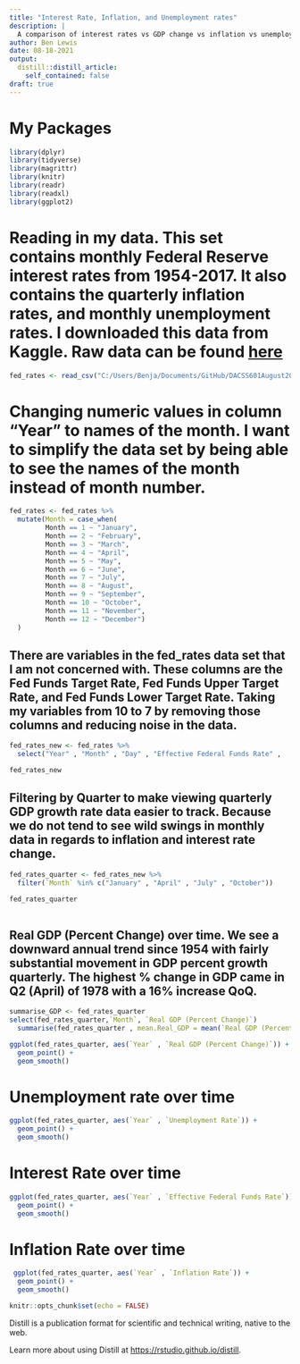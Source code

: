 ```yaml
---
title: "Interest Rate, Inflation, and Unemployment rates"
description: |
  A comparison of interest rates vs GDP change vs inflation vs unemployment rates in the US from 1954 - 2017
author: Ben Lewis
date: 08-18-2021
output:
  distill::distill_article:
    self_contained: false
draft: true
---
```


# My Packages

```r
library(dplyr)
library(tidyverse)
library(magrittr)
library(knitr)
library(readr)
library(readxl)
library(ggplot2)
```

# Reading in my data. This set contains monthly Federal Reserve interest rates from 1954-2017. It also contains the quarterly inflation rates, and monthly unemployment rates. I downloaded this data from Kaggle. Raw data can be found [here](https://www.kaggle.com/federalreserve/interest-rates)

```r
fed_rates <- read_csv("C:/Users/Benja/Documents/GitHub/DACSS601August2021/_data/FedFundsRate.csv")
```

# Changing numeric values in column "Year" to names of the month. I want to simplify the data set by being able to see the names of the month instead of month number. 

```r
fed_rates <- fed_rates %>%
  mutate(Month = case_when(
         Month == 1 ~ "January",
         Month == 2 ~ "February",
         Month == 3 ~ "March",
         Month == 4 ~ "April",
         Month == 5 ~ "May",
         Month == 6 ~ "June",
         Month == 7 ~ "July",
         Month == 8 ~ "August", 
         Month == 9 ~ "September",
         Month == 10 ~ "October",
         Month == 11 ~ "November",
         Month == 12 ~ "December")
  )
```

## There are variables in the fed_rates data set that I am not concerned with. These columns are the Fed Funds Target Rate, Fed Funds Upper Target Rate, and Fed Funds Lower Target Rate. Taking my variables from 10 to 7 by removing those columns and reducing noise in the data.

```r
fed_rates_new <- fed_rates %>%
  select("Year" , "Month" ,	"Day" , "Effective Federal Funds Rate" ,	"Real GDP (Percent Change)",	"Unemployment Rate" ,	"Inflation Rate")

fed_rates_new
```

## Filtering by Quarter to make viewing quarterly GDP growth rate data easier to track. Because we do not tend to see wild swings in monthly data in regards to inflation and interest rate change. 

```r
fed_rates_quarter <- fed_rates_new %>%
  filter(`Month` %in% c("January" , "April" , "July" , "October"))

fed_rates_quarter
  
```

## Real GDP (Percent Change) over time. We see a  downward annual trend since 1954 with fairly substantial movement in GDP percent growth quarterly. The highest % change in GDP came in Q2 (April) of 1978 with a 16% increase QoQ. 

```r
summarise_GDP <- fed_rates_quarter 
select(fed_rates_quarter,`Month`, `Real GDP (Percent Change)`)
  summarise(fed_rates_quarter , mean.Real_GDP = mean(`Real GDP (Percent Change)` , na.rm = TRUE) , max.Real_GDP = max(`Real GDP (Percent Change)` , na.rm = TRUE) , min.Real_GDP = min(`Real GDP (Percent Change)` , na.rm = TRUE) , sd.Real_GDP = sd(`Real GDP (Percent Change)` , na.rm = TRUE) , IQR.Real_GDP = IQR(`Real GDP (Percent Change)` , na.rm = TRUE))
```

```r
ggplot(fed_rates_quarter, aes(`Year` , `Real GDP (Percent Change)`)) + 
  geom_point() + 
  geom_smooth()
```




# Unemployment rate over time  

```r
ggplot(fed_rates_quarter, aes(`Year` , `Unemployment Rate`)) + 
  geom_point() + 
  geom_smooth() 

```

# Interest Rate over time

```r
ggplot(fed_rates_quarter, aes(`Year` , `Effective Federal Funds Rate`)) + 
  geom_point() + 
  geom_smooth()
```

# Inflation Rate over time

```r
 ggplot(fed_rates_quarter, aes(`Year` , `Inflation Rate`)) + 
  geom_point() + 
  geom_smooth()
```





```r
knitr::opts_chunk$set(echo = FALSE)
```

Distill is a publication format for scientific and technical writing, native to the web.

Learn more about using Distill at <https://rstudio.github.io/distill>.


